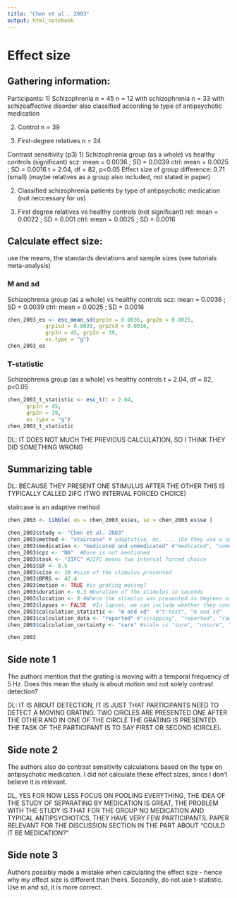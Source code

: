 ```yaml
---
title: "Chen et al., 2003"
output: html_notebook
---
```


# Effect size

## Gathering information:

Participants:
1) Schizophrenia n = 45
n = 12 with schizophrenia
n = 33 with schizoaffective disorder
also classified according to type of antipsychotic medication

2)  Control n = 39

3)  First-degree relatives n = 24


Contrast sensitivity (p3)
1) Schizophrenia group (as a whole) vs healthy controls (significant)
scz: mean = 0.0036 ; SD = 0.0039
ctrl: mean = 0.0025 ; SD = 0.0016 
t = 2.04, df = 82, p\<0.05
Effect size of group difference: 0.71 (small) (maybe relatives as a group also included, not stated in paper)

2)  Classified schizophrenia patients by type of antipsychotic medication (not neccessary for us)

3)  First degree relatives vs healthy controls (not significant)
rel: mean = 0.0022 ; SD = 0.001
ctrl: mean = 0.0025 ; SD = 0.0016

## Calculate effect size:
use the means, the standards deviations and sample sizes (see tutorials meta-analysis)

### M and sd
Schizophrenia group (as a whole) vs healthy controls
scz: mean = 0.0036 ; SD = 0.0039
ctrl: mean = 0.0025 ; SD = 0.0016
```r
chen_2003_es <- esc_mean_sd(grp1m = 0.0036, grp2m = 0.0025, 
            grp1sd = 0.0039, grp2sd = 0.0016, 
            grp1n = 45, grp2n = 39, 
            es.type = "g")
chen_2003_es
```

### T-statistic
Schizophrenia group (as a whole) vs healthy controls
t = 2.04, df = 82, p\<0.05
```r
chen_2003_t_statistic <- esc_t(t = 2.04,
      grp1n = 45,
      grp2n = 39,
      es.type = "g")
chen_2003_t_statistic
```
DL: IT DOES NOT MUCH THE PREVIOUS CALCULATION, SO I THINK THEY DID SOMETHING WRONG

## Summarizing table
DL: BECAUSE THEY PRESENT ONE STIMULUS AFTER THE OTHER THIS IS TYPICALLY CALLED 2IFC (TWO INTERVAL FORCED CHOICE)

staircase is an adaptive method
```r
chen_2003 <- tibble( es = chen_2003_es$es, se = chen_2003_es$se ) 

chen_2003$study <- "Chen et al. 2003"
chen_2003$method <- "staircase" # adaptative, mc, ... (Do they use a special method to display contrast?) 
chen_2003$medication <- "medicated and unmedicated" #"medicated", "unmedicated", "medicated and unmedicated" #n=39 medicated, n=6 unmedicated
chen_2003$cpz <- "NA"  #Dose is not mentioned
chen_2003$task <- "2IFC" #2IFC means two interval forced choice
chen_2003$SF <- 0.5
chen_2003$size <- 10 #size of the stimulus presented
chen_2003$BPRS <- 42.4
chen_2003$motion <- TRUE #is grating moving?
chen_2003$duration <- 0.3 #Duration of the stimulus in seconds
chen_2003$location <- 0 #Where the stimulus was presented in degrees of visual angle (fixation = 0)
chen_2003$lapses <- FALSE  #In lapses, we can include whether they control for lapses (TRUE) or not (FALSE).
chen_2003$calculation_statistic <- "m and sd"  #"t-test", "m and sd"
chen_2003$calculation_data <- "reported" #"scrapping", "reported", "raw"
chen_2003$calculation_certainty <- "sure" #scale is "sure", "unsure", "very unsure"

chen_2003
```

## Side note 1
The authors mention that the grating is moving with a temporal frequency of 5 Hz. Does this mean the study is about motion and not solely contrast detection?

DL: IT IS ABOUT DETECTION, IT IS JUST THAT PARTICIPANTS NEED TO DETECT A MOVING GRATING. TWO CIRCLES ARE PRESENTED ONE AFTER THE OTHER AND IN ONE OF THE CIRCLE THE GRATING IS PRESENTED. THE TASK OF THE PARTICIPANT IS TO SAY FIRST OR SECOND (CIRCLE).

## Side note 2
The authors also do contrast sensitivity calculations based on the type on antipsychotic medication. I did not calculate these effect sizes, since I don't believe it is relevant.

DL, YES FOR NOW LESS FOCUS ON POOLING EVERYTHING, THE IDEA OF THE STUDY OF SEPARATING BY MEDICATION IS GREAT, THE PROBLEM WITH THE STUDY IS THAT FOR THE GROUP NO MEDICATION AND TYPICAL ANTIPSYCHOTICS, THEY HAVE VERY FEW PARTICIPANTS. PAPER RELEVANT FOR THE DISCUSSION SECTION IN THE PART ABOUT "COULD IT BE MEDICATION?"

## Side note 3
Authors possibly made a mistake when calculating the effect size - hence why my effect size is different than theirs. 
Secondly, do not use t-statistic. Use m and sd, it is more correct.

